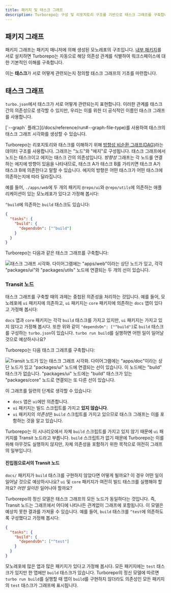 ```yaml
---
title: 패키지 및 태스크 그래프
description: Turborepo는 구성 및 리포지토리 구조를 기반으로 태스크 그래프를 구축합니다.
---
```



## 패키지 그래프

패키지 그래프는 패키지 매니저에 의해 생성된 모노레포의 구조입니다. [내부 패키지](/docs/core-concepts/internal-packages)를 서로 설치하면 Turborepo는 자동으로 해당 의존성 관계를 식별하여 워크스페이스에 대한 기본적인 이해를 구축합니다.

이는 **태스크**가 서로 어떻게 관련되는지 정의할 태스크 그래프의 기초를 마련합니다.

## 태스크 그래프

`turbo.json`에서 태스크가 서로 어떻게 관련되는지 표현합니다. 이러한 관계를 태스크 간의 의존성으로 생각할 수 있지만, 우리는 이를 위한 더 공식적인 이름인 태스크 그래프를 사용합니다.

<Callout type="good-to-know">
  [`--graph` 플래그](/docs/reference/run#--graph-file-type)를 사용하여 태스크의
  태스크 그래프 시각화를 생성할 수 있습니다.
</Callout>

Turborepo는 리포지토리와 태스크를 이해하기 위해 [방향성 비순환 그래프(DAG)](https://en.wikipedia.org/wiki/Directed_acyclic_graph)라는 데이터 구조를 사용합니다. 그래프는 "노드"와 "에지"로 구성됩니다. 태스크 그래프에서 노드는 태스크이고 에지는 태스크 간의 의존성입니다. _방향성_ 그래프는 각 노드를 연결하는 에지에 방향이 있음을 나타내므로, 태스크 A가 태스크 B를 가리키면 태스크 A가 태스크 B에 의존한다고 말할 수 있습니다. 에지의 방향은 어떤 태스크가 어떤 태스크에 의존하는지에 따라 달라집니다.

예를 들어, `./apps/web`에 두 개의 패키지 `@repo/ui`와 `@repo/utils`에 의존하는 애플리케이션이 있는 모노레포가 있다고 가정해 봅시다:

<Files>
  <Folder name="apps" defaultOpen>
    <Folder name="web" />
  </Folder>
  <Folder name="packages" defaultOpen>
    <Folder name="ui" />
    <Folder name="utils" />
  </Folder>
</Files>

`^build`에 의존하는 `build` 태스크도 있습니다:

```json title="./turbo.json"
{
  "tasks": {
    "build": {
      "dependsOn": ["^build"]
    }
  }
}
```

Turborepo는 다음과 같은 태스크 그래프를 구축합니다:

![태스크 그래프 시각화. 다이어그램에는 "apps/web"이라는 상단 노드가 있고, 각각 "packages/ui"와 "packages/utils" 노드에 연결되는 두 개의 선이 있습니다.](/images/docs/simple-task-graph.png)

### Transit 노드

태스크 그래프를 구축할 때의 과제는 중첩된 의존성을 처리하는 것입니다. 예를 들어, 모노레포에 `ui` 패키지에 의존하고, `ui` 패키지는 `core` 패키지에 의존하는 `docs` 앱이 있다고 가정해 봅시다:

<Files>
  <Folder name="apps" defaultOpen>
    <Folder name="docs" />
  </Folder>
  <Folder name="packages" defaultOpen>
    <Folder name="ui" />
    <Folder name="core" />
  </Folder>
</Files>

`docs` 앱과 `core` 패키지는 각각 `build` 태스크를 가지고 있지만, `ui` 패키지는 가지고 있지 않다고 가정해 봅시다. 또한 위와 같이 `"dependsOn": ["^build"]`로 `build` 태스크를 구성하는 `turbo.json`이 있습니다. `turbo run build`를 실행하면 어떤 일이 일어날 것으로 예상하시나요?

Turborepo는 다음 태스크 그래프를 구축합니다:

![Transit 노드가 있는 태스크 그래프 시각화. 다이어그램에는 "apps/doc"이라는 상단 노드가 있고 "packages/ui" 노드에 연결되는 선이 있습니다. 이 노드에는 "build" 태스크가 없습니다. "packages/ui" 노드에는 "build" 태스크가 있는 "packages/core" 노드로 연결되는 또 다른 선이 있습니다.](/images/docs/transitive-nodes.png)

이 그래프를 일련의 단계로 생각할 수 있습니다:

- `docs` 앱은 `ui`에만 의존합니다.
- `ui` 패키지는 빌드 스크립트를 가지고 **있지 않습니다**.
- `ui` 패키지의 *의존성*은 `build` 스크립트를 가지고 있으므로 태스크 그래프는 이를 포함하는 것을 알고 있습니다.

Turborepo는 이 시나리오에서 자체 `build` 스크립트를 가지고 있지 않기 때문에 `ui` 패키지를 Transit 노드라고 부릅니다. `build` 스크립트가 없기 때문에 Turborepo는 이를 위해 아무것도 실행하지 않지만, 자체 의존성을 포함하기 위한 목적으로 여전히 그래프의 일부입니다.

#### 진입점으로서의 Transit 노드

`docs/` 패키지가 `build` 태스크를 구현하지 않았다면 어떻게 될까요? 이 경우 어떤 일이 일어날 것으로 예상하시나요? `ui` 및 `core` 패키지가 여전히 빌드 태스크를 실행해야 할까요? _어떤 일이든_ 일어나야 할까요?

Turborepo의 정신 모델은 태스크 그래프의 모든 노드가 동일하다는 것입니다. 즉, Transit 노드는 그래프에서 어디에 나타나든 관계없이 그래프에 포함됩니다. 이 모델은 예상치 못한 결과를 가져올 수 있습니다. 예를 들어, `build` 태스크를 `^test`에 의존하도록 구성했다고 가정해 봅시다:

```json title="./turbo.json"
{
  "tasks": {
    "build": {
      "dependsOn": ["^test"]
    }
  }
}
```

모노레포에 많은 앱과 많은 패키지가 있다고 가정해 봅시다. 모든 패키지에는 `test` 태스크가 있지만 한 앱에만 `build` 태스크가 있습니다. Turborepo의 정신 모델에 따르면 `turbo run build`를 실행할 때 앱이 `build`를 구현하지 않더라도 의존성인 모든 패키지의 `test` 태스크가 그래프에 표시됩니다.
